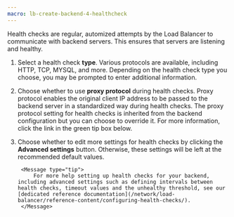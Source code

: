 ```yaml
---
macro: lb-create-backend-4-healthcheck
---
```


<Lightbox src="scaleway-configure-health-checks.webp" alt="" />

Health checks are regular, automized attempts by the Load Balancer to communicate with backend servers. This ensures that servers are listening and healthy.

1. Select a health check **type**. Various protocols are available, including HTTP, TCP, MYSQL, and more. Depending on the health check type you choose, you may be prompted to enter additional information.

2. Choose whether to use **proxy protocol** during health checks. Proxy protocol enables the original client IP address to be passed to the backend server in a standardized way during health checks. The proxy protocol setting for health checks is inherited from the backend configuration but you can choose to override it. For more information, click the link in the green tip box below.

3. Choose whether to edit more settings for health checks by clicking the **Advanced settings** button. Otherwise, these settings will be left at the recommended default values. 

        <Message type="tip">
            For more help setting up health checks for your backend, including advanced settings such as defining intervals between health checks, timeout values and the unhealthy threshold, see our [dedicated reference documentation](/network/load-balancer/reference-content/configuring-health-checks/).
        </Message>